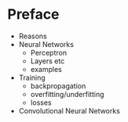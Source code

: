 # Preface {.unnumbered}

- Reasons
- Neural Networks 
   - Perceptron 
   - Layers etc
   - examples
- Training
   - backpropagation
   - overfitting/underfitting
   - losses
- Convolutional Neural Networks
